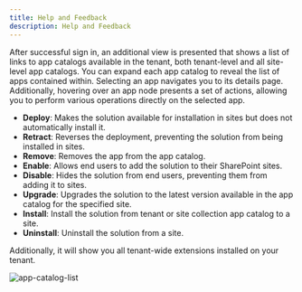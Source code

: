 ```yaml
---
title: Help and Feedback
description: Help and Feedback
---
```


After successful sign in, an additional view is presented that shows a list of links to app catalogs available in the tenant, both tenant-level and all site-level app catalogs. You can expand each app catalog to reveal the list of apps contained within. Selecting an app navigates you to its details page. Additionally, hovering over an app node presents a set of actions, allowing you to perform various operations directly on the selected app.

- **Deploy**: Makes the solution available for installation in sites but does not automatically install it.
- **Retract**: Reverses the deployment, preventing the solution from being installed in sites.
- **Remove**: Removes the app from the app catalog.
- **Enable**: Allows end users to add the solution to their SharePoint sites.
- **Disable**: Hides the solution from end users, preventing them from adding it to sites.
- **Upgrade**: Upgrades the solution to the latest version available in the app catalog for the specified site.
- **Install**: Install the solution from tenant or site collection app catalog to a site.
- **Uninstall**: Uninstall the solution from a site.

Additionally, it will show you all tenant-wide extensions installed on your tenant.

![app-catalog-list](../../../../../assets/images/app-catalog-list.png)

